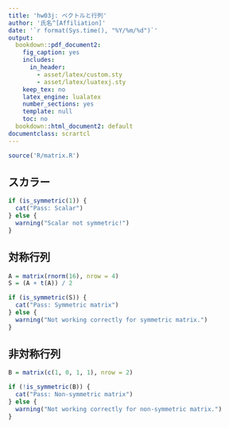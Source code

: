 ```yaml
---
title: 'hw03j: ベクトルと行列'
author: '氏名^[Affiliation]'
date: '`r format(Sys.time(), "%Y/%m/%d")`'
output:
  bookdown::pdf_document2:
    fig_caption: yes
    includes:
      in_header: 
        - asset/latex/custom.sty
        - asset/latex/luatexj.sty
    keep_tex: no
    latex_engine: lualatex
    number_sections: yes
    template: null
    toc: no
  bookdown::html_document2: default
documentclass: scrartcl
---
```


```r
source('R/matrix.R')
```

## スカラー {-}

```r
if (is_symmetric(1)) {
  cat("Pass: Scalar")
} else {
  warning("Scalar not symmetric!")
}
```


## 対称行列 {-}

```r
A = matrix(rnorm(16), nrow = 4)
S = (A + t(A)) / 2

if (is_symmetric(S)) {
  cat("Pass: Symmetric matrix")
} else {
  warning("Not working correctly for symmetric matrix.")
}
```


## 非対称行列 {-}

```r
B = matrix(c(1, 0, 1, 1), nrow = 2)

if (!is_symmetric(B)) {
  cat("Pass: Non-symmetric matrix")
} else {
  warning("Not working correctly for non-symmetric matrix.")
}
```

